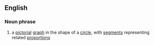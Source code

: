 ==English==

===Noun phrase===

# a [[pictorial]] [[graph]] in the shape of a [[circle]], with [[segment]]s representing related [[proportion]]s